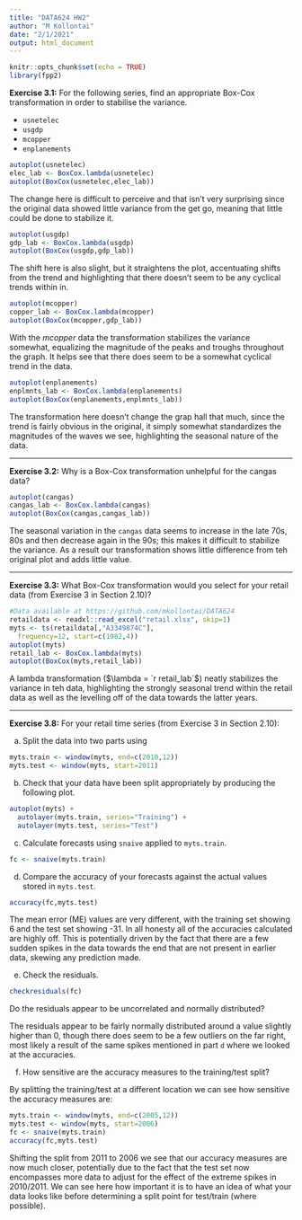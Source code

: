---
title: "DATA624 HW2"
author: "M Kollontai"
date: "2/1/2021"
output: html_document
---

```{r setup, include=FALSE}
knitr::opts_chunk$set(echo = TRUE)
library(fpp2)
```

**Exercise 3.1:** For the following series, find an appropriate Box-Cox transformation in order to stabilise the variance.

* `usnetelec`
* `usgdp`
* `mcopper`
* `enplanements`

```{r 3_1_usnetelec}
autoplot(usnetelec)
elec_lab <- BoxCox.lambda(usnetelec)
autoplot(BoxCox(usnetelec,elec_lab))
```
The change here is difficult to perceive and that isn't very surprising since the original data showed little variance from the get go, meaning that little could be done to stabilize it. 

```{r 3_1_usgdp}
autoplot(usgdp)
gdp_lab <- BoxCox.lambda(usgdp)
autoplot(BoxCox(usgdp,gdp_lab))
```
The shift here is also slight, but it straightens the plot, accentuating shifts from the trend and highlighting that there doesn't seem to be any cyclical trends within in. 

```{r 3_1_mcopper}
autoplot(mcopper)
copper_lab <- BoxCox.lambda(mcopper)
autoplot(BoxCox(mcopper,gdp_lab))
```
With the $mcopper$ data the transformation stabilizes the variance somewhat, equalizing the magnitude of the peaks and troughs throughout the graph. It helps see that there does seem to be a somewhat cyclical trend in the data.

```{r 3_1_enplanements}
autoplot(enplanements)
enplmnts_lab <- BoxCox.lambda(enplanements)
autoplot(BoxCox(enplanements,enplmnts_lab))
```

The transformation here doesn't change the grap hall that much, since the trend is fairly obvious in the original, it simply somewhat standardizes the magnitudes of the waves we see, highlighting the seasonal nature of the data. 

---

**Exercise 3.2:** Why is a Box-Cox transformation unhelpful for the cangas data?

```{r 3_2}
autoplot(cangas)
cangas_lab <- BoxCox.lambda(cangas)
autoplot(BoxCox(cangas,cangas_lab))
```
The seasonal variation in the `cangas` data seems to increase in the late 70s, 80s and then decrease again in the 90s; this makes it difficult to stabilize the variance. As a result our transformation shows little difference from teh original plot and adds little value. 

---

**Exercise 3.3:** What Box-Cox transformation would you select for your retail data (from Exercise 3 in Section 2.10)?


```{r 3_3}
#Data available at https://github.com/mkollontai/DATA624
retaildata <- readxl::read_excel("retail.xlsx", skip=1)
myts <- ts(retaildata[,"A3349874C"],
  frequency=12, start=c(1982,4))
autoplot(myts)
retail_lab <- BoxCox.lambda(myts)
autoplot(BoxCox(myts,retail_lab))
```

A lambda transformation ($\lambda = `r retail_lab`$) neatly stabilizes the variance in teh data, highlighting the strongly seasonal trend within the retail data as well as the levelling off of the data towards the latter years. 

---

**Exercise 3.8:** For your retail time series (from Exercise 3 in Section 2.10):

a. Split the data into two parts using

```{r 3_8_a}
myts.train <- window(myts, end=c(2010,12))
myts.test <- window(myts, start=2011)
```

b. Check that your data have been split appropriately by producing the following plot.

```{r 3_8_b}
autoplot(myts) +
  autolayer(myts.train, series="Training") +
  autolayer(myts.test, series="Test")
```

c. Calculate forecasts using `snaive` applied to `myts.train`.

```{r 3_8_c}
fc <- snaive(myts.train)
```

d. Compare the accuracy of your forecasts against the actual values stored in `myts.test`.

```{r 3_8_d}
accuracy(fc,myts.test)
```
The mean error (ME) values are very different, with the training set showing 6 and the test set showing -31. In all honesty all of the accuracies calculated are highly off. This is potentially driven by the fact that there are a few sudden spikes in the data towards the end that are not present in earlier data, skewing any prediction made. 

e. Check the residuals.

```{r 3_8_e}
checkresiduals(fc)
```

Do the residuals appear to be uncorrelated and normally distributed?

The residuals appear to be fairly normally distributed around a value slightly higher than 0, though there does seem to be a few outliers on the far right, most likely a result of the same spikes mentioned in part `d` where we looked at the accuracies. 

f. How sensitive are the accuracy measures to the training/test split?

By splitting the training/test at a different location we can see how sensitive the accuracy measures are:

```{r 3_8_f_1}
myts.train <- window(myts, end=c(2005,12))
myts.test <- window(myts, start=2006)
fc <- snaive(myts.train)
accuracy(fc,myts.test)
```

Shifting the split from 2011 to 2006 we see that our accuracy measures are now much closer, potentially due to the fact that the test set now encompasses more data to adjust for the effect of the extreme spikes in 2010/2011. We can see here how important it is to have an idea of what your data looks like before determining a split point for test/train (where possible). 
